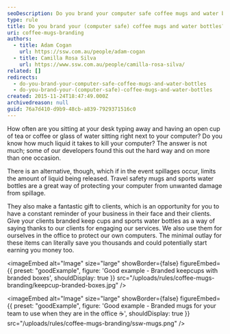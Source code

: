 ```yaml
---
seoDescription: Do you brand your computer safe coffee mugs and water bottles to protect your equipment from spillage and create a memorable gift for clients.
type: rule
title: Do you brand your (computer safe) coffee mugs and water bottles?
uri: coffee-mugs-branding
authors:
  - title: Adam Cogan
    url: https://ssw.com.au/people/adam-cogan
  - title: Camilla Rosa Silva
    url: https://www.ssw.com.au/people/camilla-rosa-silva/
related: []
redirects:
  - do-you-brand-your-computer-safe-coffee-mugs-and-water-bottles
  - do-you-brand-your-(computer-safe)-coffee-mugs-and-water-bottles
created: 2015-11-24T18:47:49.000Z
archivedreason: null
guid: 76a7d410-d9b9-48cb-a839-7929371516c0
---
```


How often are you sitting at your desk typing away and having an open cup of tea or coffee or glass of water sitting right next to your computer? Do you know how much liquid it takes to kill your computer? The answer is not much; some of our developers found this out the hard way and on more than one occasion.

There is an alternative, though, which if in the event spillages occur, limits the amount of liquid being released. Travel safety mugs and sports water bottles are a great way of protecting your computer from unwanted damage from spillage.

They also make a fantastic gift to clients, which is an opportunity for you to have a constant reminder of your business in their face and their clients.
Give your clients branded keep cups and sports water bottles as a way of saying thanks to our clients for engaging our services. We also use them for ourselves in the office to protect our own computers. The minimal outlay for these items can literally save you thousands and could potentially start earning you money too.

<imageEmbed
  alt="Image"
  size="large"
  showBorder={false}
  figureEmbed={{
    preset: "goodExample",
    figure: 'Good example - Branded keepcups with branded boxes',
    shouldDisplay: true
  }}
  src="/uploads/rules/coffee-mugs-branding/keepcup-branded-boxes.jpg"
/>

<imageEmbed
  alt="Image"
  size="large"
  showBorder={false}
  figureEmbed={{
    preset: "goodExample",
    figure: 'Good example - Branded mugs for your team to use when they are in the office ☕',
    shouldDisplay: true
  }}
  src="/uploads/rules/coffee-mugs-branding/ssw-mugs.png"
/>